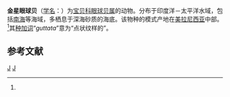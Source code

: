 {{Speciesbox
| image = Erosaria_guttata.shell001.jpg
| image_width = 200px
| genus = Erosaria
| species = guttata
| authority = (Gmelin, 1791)<ref name=id10656>{{cite web| url =http://www.bioinfo.cn/db05/BjdwSpecies.php?action=view&id=10656| title =金星眼球贝| work =《中国动物物种编目数据库》| publisher =中国科学院微生物研究所| author =中国科学院动物研究所| accessdate =2009-04-28| deadurl =yes| archiveurl =https://web.archive.org/web/20160305031601/http://www.bioinfo.cn/db05/BjdwSpecies.php?action=view&id=10656| archivedate =2016-03-05}}</ref>
}}

'''金星眼球贝'''（[[学名|学名]]：{{lang|la|''Erosaria guttata''}}）为[[宝贝科|宝贝科]][[眼球贝属|眼球贝属]]的动物。分布于印度洋－太平洋水域，包括[[南海|南海]]等海域，多栖息于深海砂质的海底。该物种的模式产地在[[美拉尼西亚|美拉尼西亚]]中部。<ref name=id10656/>其[[种加词|种加词]]“''guttata''”意为“点状纹样的”。

== 参考文献 ==
{{reflist}}

{{Taxonbar|from=Q15234998}}

[[Category:眼球贝属|J]]
[[Category:_1791年描述的动物|J]]


{{软体动物小作品}}
